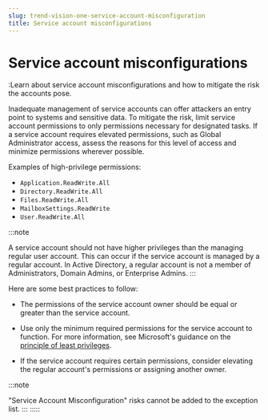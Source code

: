 ```yaml
---
slug: trend-vision-one-service-account-misconfiguration
title: Service account misconfigurations
---
```

# Service account misconfigurations

:Learn about service account misconfigurations and how to mitigate the risk the accounts pose.

Inadequate management of service accounts can offer attackers an entry point to systems and sensitive data. To mitigate the risk, limit service account permissions to only permissions necessary for designated tasks. If a service account requires elevated permissions, such as Global Administrator access, assess the reasons for this level of access and minimize permissions wherever possible.

Examples of high-privilege permissions:

- `Application.ReadWrite.All`
- `Directory.ReadWrite.All`
- `Files.ReadWrite.All`
- `MailboxSettings.ReadWrite`
- `User.ReadWrite.All`

:::note

A service account should not have higher privileges than the managing regular user account. This can occur if the service account is managed by a regular account. In Active Directory, a regular account is not a member of Administrators, Domain Admins, or Enterprise Admins.
:::

Here are some best practices to follow:

- The permissions of the service account owner should be equal or greater than the service account.

- Use only the minimum required permissions for the service account to function. For more information, see Microsoft's guidance on the [principle of least privileges](https://learn.microsoft.com/en-us/entra/architecture/govern-service-accounts).

- If the service account requires certain permissions, consider elevating the regular account's permissions or assigning another owner.

:::note

"Service Account Misconfiguration" risks cannot be added to the exception list.
:::
:::::

